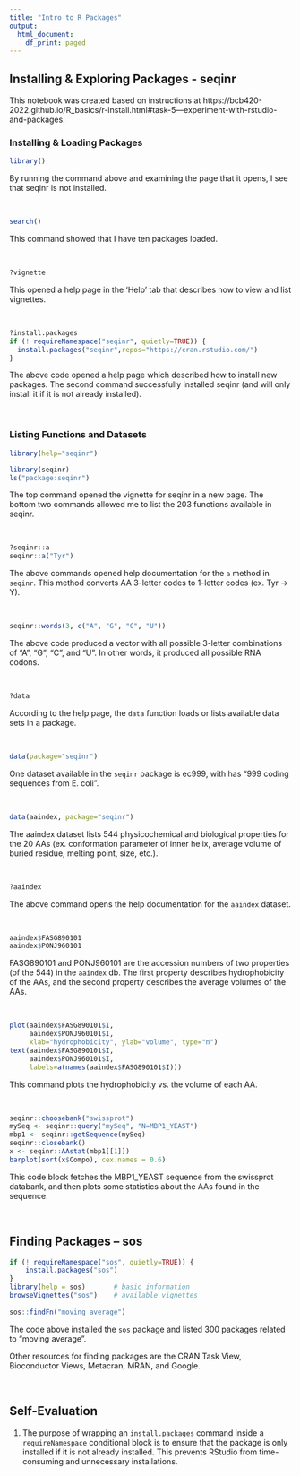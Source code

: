 ```yaml
---
title: "Intro to R Packages"
output:
  html_document:
    df_print: paged
---
```


## Installing & Exploring Packages - seqinr

This notebook was created based on instructions at https://bcb420-2022.github.io/R_basics/r-install.html#task-5---experiment-with-rstudio-and-packages.

### Installing & Loading Packages

```r
library()
```

By running the command above and examining the page that it opens, I see that seqinr is not installed.

<br />

```r
search()
```

This command showed that I have ten packages loaded.

<br />

```r
?vignette

```

This opened a help page in the 'Help' tab that describes how to view and list vignettes.

<br />

```r
?install.packages
if (! requireNamespace("seqinr", quietly=TRUE)) {
  install.packages("seqinr",repos="https://cran.rstudio.com/")
}
```

The above code opened a help page which described how to install new packages. The second command successfully installed seqinr (and will only install it if it is not already installed).

<br />

### Listing Functions and Datasets

```r
library(help="seqinr") 

library(seqinr)
ls("package:seqinr")
```

The top command opened the vignette for seqinr in a new page. 
The bottom two commands allowed me to list the 203 functions available in seqinr.

<br />

```r
?seqinr::a 
seqinr::a("Tyr")
```

The above commands opened help documentation for the `a` method in `seqinr`. 
This method converts AA 3-letter codes to 1-letter codes (ex. Tyr -> Y).

<br />

```r
seqinr::words(3, c("A", "G", "C", "U"))
```

The above code produced a vector with all possible 3-letter combinations of 
"A", "G", "C", and "U". In other words, it produced all possible RNA codons.

<br />

```r
?data
```

According to the help page, the `data` function loads or lists available data sets in a package.

<br />

```r
data(package="seqinr")
```

One dataset available in the `seqinr` package is ec999, with has "999 coding sequences from E. coli".

<br />

```r
data(aaindex, package="seqinr")   
```

The aaindex dataset lists 544 physicochemical and biological properties for the 20 AAs (ex. conformation parameter of inner helix, average volume of buried residue, melting point, size, etc.).

<br />

```r
?aaindex
```

The above command opens the help documentation for the `aaindex` dataset.

<br />

```r
aaindex$FASG890101
aaindex$PONJ960101 
```

FASG890101 and PONJ960101 are the accession numbers of two properties (of the 544) in the `aaindex` db. The first property describes hydrophobicity of the AAs, and the second property describes the average volumes of the AAs.

<br />

```r
plot(aaindex$FASG890101$I,
     aaindex$PONJ960101$I,
     xlab="hydrophobicity", ylab="volume", type="n")
text(aaindex$FASG890101$I,
     aaindex$PONJ960101$I,
     labels=a(names(aaindex$FASG890101$I)))
```

This command plots the hydrophobicity vs. the volume of each AA.

<br />

```r
seqinr::choosebank("swissprot")
mySeq <- seqinr::query("mySeq", "N=MBP1_YEAST")
mbp1 <- seqinr::getSequence(mySeq)
seqinr::closebank()
x <- seqinr::AAstat(mbp1[[1]])
barplot(sort(x$Compo), cex.names = 0.6)
```

This code block fetches the MBP1_YEAST sequence from the swissprot databank, and then plots some statistics about the AAs found in the sequence.

<br />

## Finding Packages -- sos

```r
if (! requireNamespace("sos", quietly=TRUE)) {
    install.packages("sos")
}
library(help = sos)       # basic information
browseVignettes("sos")    # available vignettes
 
sos::findFn("moving average")
```

The code above installed the `sos` package and listed 300 packages related to "moving average".

Other resources for finding packages are the CRAN Task View, Bioconductor Views, Metacran, MRAN, and Google.

<br />

## Self-Evaluation

1. The purpose of wrapping an `install.packages` command inside a `requireNamespace` conditional block is to ensure that the package is only installed if it is not already installed. This prevents RStudio from time-consuming and unnecessary installations.

<br />
<br />
